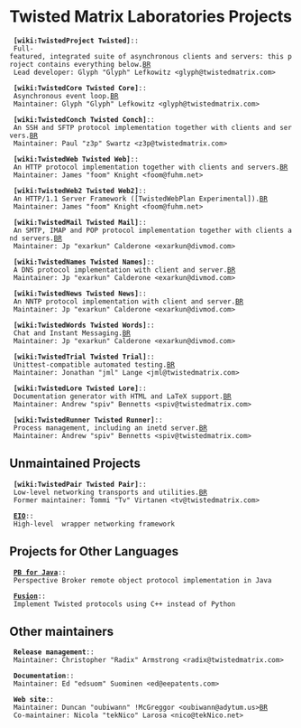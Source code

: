 = Twisted Matrix Laboratories Projects =

  '''[wiki:TwistedProject Twisted]'''::
  Full-featured, integrated suite of asynchronous clients and servers: this project contains everything below.[[BR]]
  Lead developer: Glyph "Glyph" Lefkowitz <glyph@twistedmatrix.com>

  '''[wiki:TwistedCore Twisted Core]'''::
  Asynchronous event loop.[[BR]]
  Maintainer: Glyph "Glyph" Lefkowitz <glyph@twistedmatrix.com>

  '''[wiki:TwistedConch Twisted Conch]'''::
  An SSH and SFTP protocol implementation together with clients and servers.[[BR]]
  Maintainer: Paul "z3p" Swartz <z3p@twistedmatrix.com>

  '''[wiki:TwistedWeb Twisted Web]'''::
  An HTTP protocol implementation together with clients and servers.[[BR]]
  Maintainer: James "foom" Knight <foom@fuhm.net>

  '''[wiki:TwistedWeb2 Twisted Web2]'''::
  An HTTP/1.1 Server Framework ([TwistedWebPlan Experimental]).[[BR]]
  Maintainer: James "foom" Knight <foom@fuhm.net>

  '''[wiki:TwistedMail Twisted Mail]'''::
  An SMTP, IMAP and POP protocol implementation together with clients and servers.[[BR]]
  Maintainer: Jp "exarkun" Calderone <exarkun@divmod.com>

  '''[wiki:TwistedNames Twisted Names]'''::
  A DNS protocol implementation with client and server.[[BR]]
  Maintainer: Jp "exarkun" Calderone <exarkun@divmod.com>

  '''[wiki:TwistedNews Twisted News]'''::
  An NNTP protocol implementation with client and server.[[BR]]
  Maintainer: Jp "exarkun" Calderone <exarkun@divmod.com>

  '''[wiki:TwistedWords Twisted Words]'''::
  Chat and Instant Messaging.[[BR]]
  Maintainer: Jp "exarkun" Calderone <exarkun@divmod.com>

  '''[wiki:TwistedTrial Twisted Trial]'''::
  Unittest-compatible automated testing.[[BR]]
  Maintainer: Jonathan "jml" Lange <jml@twistedmatrix.com>

  '''[wiki:TwistedLore Twisted Lore]'''::
  Documentation generator with HTML and LaTeX support.[[BR]]
  Maintainer: Andrew "spiv" Bennetts <spiv@twistedmatrix.com>

  '''[wiki:TwistedRunner Twisted Runner]'''::
  Process management, including an inetd server.[[BR]]
  Maintainer: Andrew "spiv" Bennetts <spiv@twistedmatrix.com>

== Unmaintained Projects ==

  '''[wiki:TwistedPair Twisted Pair]'''::
  Low-level networking transports and utilities.[[BR]]
  Former maintainer: Tommi "Tv" Virtanen <tv@twistedmatrix.com>

  '''[http://allmydata.org/trac/EIO EIO]'''::
  High-level {{{java.nio}}} wrapper networking framework

== Projects for Other Languages ==

  '''[http://itamarst.org/software/twistedjava/ PB for Java]'''::
  Perspective Broker remote object protocol implementation in Java

  '''[http://itamarst.org/software/ Fusion]'''::
  Implement Twisted protocols using C++ instead of Python

== Other maintainers ==

  '''Release management'''::
  Maintainer: Christopher "Radix" Armstrong <radix@twistedmatrix.com>

  '''Documentation'''::
  Maintainer: Ed "edsuom" Suominen <ed@eepatents.com>

  '''Web site'''::
  Maintainer: Duncan "oubiwann" !McGreggor <oubiwann@adytum.us>[[BR]]
  Co-maintainer: Nicola "tekNico" Larosa <nico@tekNico.net>
